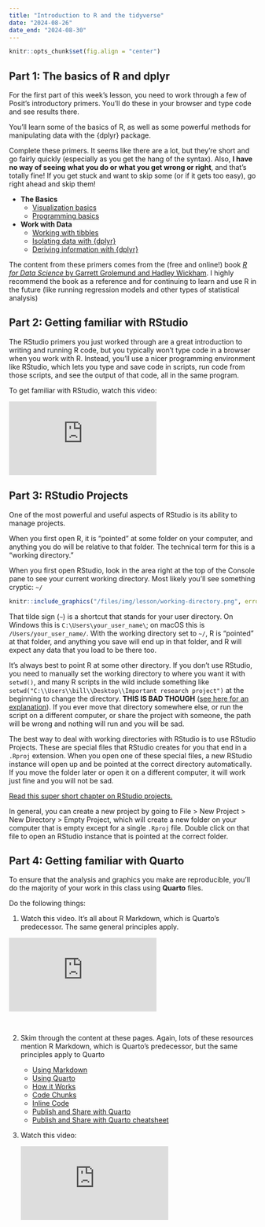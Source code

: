 ```yaml
---
title: "Introduction to R and the tidyverse"
date: "2024-08-26"
date_end: "2024-08-30"
---
```


```r
knitr::opts_chunk$set(fig.align = "center")
```

## Part 1: The basics of R and dplyr

For the first part of this week's lesson, you need to work through a few of Posit's introductory primers. You'll do these in your browser and type code and see results there.

You'll learn some of the basics of R, as well as some powerful methods for manipulating data with the {dplyr} package. 

Complete these primers. It seems like there are a lot, but they're short and go fairly quickly (especially as you get the hang of the syntax). Also, **I have no way of seeing what you do or what you get wrong or right**, and that's totally fine! If you get stuck and want to skip some (or if it gets too easy), go right ahead and skip them!

- **The Basics**
	- [Visualization basics](https://r-primers.andrewheiss.com/basics/01-visualization-basics/)
	- [Programming basics](https://r-primers.andrewheiss.com/basics/02-programming-basics/)
- **Work with Data**
	- [Working with tibbles](https://r-primers.andrewheiss.com/transform-data/01-tibbles/)
	- [Isolating data with {dplyr}](https://r-primers.andrewheiss.com/transform-data/02-isolating/)
	- [Deriving information with {dplyr}](https://r-primers.andrewheiss.com/transform-data/03-deriving/)

The content from these primers comes from the (free and online!) book [*R for Data Science* by Garrett Grolemund and Hadley Wickham](https://r4ds.hadley.nz/). I highly recommend the book as a reference and for continuing to learn and use R in the future (like running regression models and other types of statistical analysis)


## Part 2: Getting familiar with RStudio

The RStudio primers you just worked through are a great introduction to writing and running R code, but you typically won't type code in a browser when you work with R. Instead, you'll use a nicer programming environment like RStudio, which lets you type and save code in scripts, run code from those scripts, and see the output of that code, all in the same program.

To get familiar with RStudio, watch this video: 

<div class="ratio ratio-16x9">
<iframe src="https://www.youtube.com/embed/cnQ-v1UUWyE" allow="accelerometer; autoplay; encrypted-media; gyroscope; picture-in-picture" allowfullscreen="" frameborder="0"></iframe>
</div>


## Part 3: RStudio Projects

One of the most powerful and useful aspects of RStudio is its ability to manage projects. 

When you first open R, it is "pointed" at some folder on your computer, and anything you do will be relative to that folder. The technical term for this is a "working directory."

When you first open RStudio, look in the area right at the top of the Console pane to see your current working directory. Most likely you'll see something cryptic: `~/`

```r
knitr::include_graphics("/files/img/lesson/working-directory.png", error = FALSE)
```

That tilde sign (`~`) is a shortcut that stands for your user directory. On Windows this is `C:\Users\your_user_name\`; on macOS this is `/Users/your_user_name/`. With the working directory set to `~/`, R is "pointed" at that folder, and anything you save will end up in that folder, and R will expect any data that you load to be there too.

It's always best to point R at some other directory. If you don't use RStudio, you need to manually set the working directory to where you want it with `setwd()`, and many R scripts in the wild include something like `setwd("C:\\Users\\bill\\Desktop\\Important research project")` at the beginning to change the directory. **THIS IS BAD THOUGH** ([see here for an explanation](https://www.tidyverse.org/blog/2017/12/workflow-vs-script/)). If you ever move that directory somewhere else, or run the script on a different computer, or share the project with someone, the path will be wrong and nothing will run and you will be sad.

The best way to deal with working directories with RStudio is to use RStudio Projects. These are special files that RStudio creates for you that end in a `.Rproj` extension. When you open one of these special files, a new RStudio instance will open up and be pointed at the correct directory automatically. If you move the folder later or open it on a different computer, it will work just fine and you will not be sad.

[Read this super short chapter on RStudio projects.](https://r4ds.hadley.nz/workflow-scripts.html#projects)

In general, you can create a new project by going to File > New Project > New Directory > Empty Project, which will create a new folder on your computer that is empty except for a single `.Rproj` file. Double click on that file to open an RStudio instance that is pointed at the correct folder.


## Part 4: Getting familiar with Quarto

To ensure that the analysis and graphics you make are reproducible, you'll do the majority of your work in this class using **Quarto** files.

Do the following things: 

1. Watch this video. It's all about R Markdown, which is Quarto's predecessor. The same general principles apply.

<div class="ratio ratio-16x9">
<iframe src="https://player.vimeo.com/video/178485416?color=428bca" frameborder="0"  allow="autoplay; fullscreen" allowfullscreen></iframe>
</div>

&nbsp;

2. Skim through the content at these pages. Again, lots of these resources mention R Markdown, which is Quarto's predecessor, but the same principles apply to Quarto

    - [Using Markdown](/resource/markdown.qmd)
    - [Using Quarto](/resource/quarto.qmd)
    - [How it Works](https://rmarkdown.rstudio.com/lesson-2.html)
    - [Code Chunks](https://rmarkdown.rstudio.com/lesson-3.html)
    - [Inline Code](https://rmarkdown.rstudio.com/lesson-4.html)
    - [Publish and Share with Quarto](https://rstudio.github.io/cheatsheets/html/quarto.html#publish)
    - [Publish and Share with Quarto cheatsheet](https://rstudio.github.io/cheatsheets/quarto.pdf)

3. Watch this video:

    <div class="ratio ratio-16x9">
    <iframe src="https://www.youtube.com/embed/fT5xI1cmE2c" frameborder="0" allow="accelerometer; autoplay; encrypted-media; gyroscope; picture-in-picture" allowfullscreen></iframe>
    </div>
